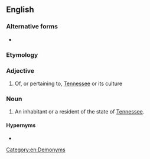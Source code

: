 ==English==

===Alternative forms===
* {{l|en|Tennessean}}

===Etymology===
{{suffix|Tennessee|an|lang=en}}

===Adjective===
{{en-adj|-}}

# Of, or pertaining to, [[Tennessee]] or its culture

===Noun===
{{en-noun}}

# An inhabitant or a resident of the state of [[Tennessee]].

====Hypernyms====
* {{l|en|American}}

[[Category:en:Demonyms]]